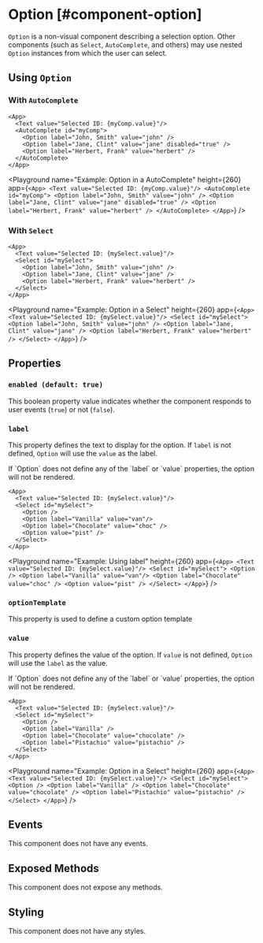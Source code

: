 
# Option [#component-option]

`Option` is a non-visual component describing a selection option. Other components (such as `Select`, `AutoComplete`, and others) may use nested `Option` instances from which the user can select.

## Using `Option`

### With `AutoComplete`

```ueml copy {4-6}
<App>
  <Text value="Selected ID: {myComp.value}"/>
  <AutoComplete id="myComp">
    <Option label="John, Smith" value="john" />
    <Option label="Jane, Clint" value="jane" disabled="true" />
    <Option label="Herbert, Frank" value="herbert" />
  </AutoComplete>
</App>
```

<Playground
    name="Example: Option in a AutoComplete"
    height={260}
    app={`
    <App>
      <Text value="Selected ID: {myComp.value}"/>
      <AutoComplete id="myComp">
        <Option label="John, Smith" value="john" />
        <Option label="Jane, Clint" value="jane" disabled="true" />
        <Option label="Herbert, Frank" value="herbert" />
      </AutoComplete>
    </App>
  `}
/>

### With `Select`

```ueml copy {4-6}
<App>
  <Text value="Selected ID: {mySelect.value}"/>
  <Select id="mySelect">
    <Option label="John, Smith" value="john" />
    <Option label="Jane, Clint" value="jane" />
    <Option label="Herbert, Frank" value="herbert" />
  </Select>
</App>
```

<Playground
    name="Example: Option in a Select"
    height={260}
    app={`
    <App>
      <Text value="Selected ID: {mySelect.value}"/>
      <Select id="mySelect">
        <Option label="John, Smith" value="john" />
        <Option label="Jane, Clint" value="jane" />
        <Option label="Herbert, Frank" value="herbert" />
      </Select>
    </App>
  `}
/>

## Properties

### `enabled (default: true)`

This boolean property value indicates whether the component responds to user events (`true`) or not (`false`).

### `label`

This property defines the text to display for the option. If `label` is not defined, `Option` will use the `value` as the label.

<Callout type="info" emoji="📔">
    If `Option` does not define any of the `label` or `value` properties, the option will not be rendered.
</Callout>

```ueml copy
<App>
  <Text value="Selected ID: {mySelect.value}"/>
  <Select id="mySelect">
    <Option />
    <Option label="Vanilla" value="van"/>
    <Option label="Chocolate" value="choc" />
    <Option value="pist" />
  </Select>
</App>
```

<Playground
    name="Example: Using label"
    height={260}
    app={`
    <App>
      <Text value="Selected ID: {mySelect.value}"/>
      <Select id="mySelect">
        <Option />
        <Option label="Vanilla" value="van"/>
        <Option label="Chocolate" value="choc" />
        <Option value="pist" />
      </Select>
    </App>
  `}
/>

### `optionTemplate`

This property is used to define a custom option template

### `value`

This property defines the value of the option. If `value` is not defined, `Option` will use the `label` as the value.

<Callout type="info" emoji="📔">
    If `Option` does not define any of the `label` or `value` properties, the option will not be rendered.
</Callout>

```ueml copy
<App>
  <Text value="Selected ID: {mySelect.value}"/>
  <Select id="mySelect">
    <Option />
    <Option label="Vanilla" />
    <Option label="Chocolate" value="chocolate" />
    <Option label="Pistachio" value="pistachio" />
  </Select>
</App>
```

<Playground
    name="Example: Option in a Select"
    height={260}
    app={`
    <App>
      <Text value="Selected ID: {mySelect.value}"/>
      <Select id="mySelect">
        <Option />
        <Option label="Vanilla" />
        <Option label="Chocolate" value="chocolate" />
        <Option label="Pistachio" value="pistachio" />
      </Select>
    </App>
  `}
/>

## Events

This component does not have any events.

## Exposed Methods

This component does not expose any methods.

## Styling

This component does not have any styles.
